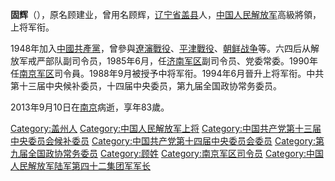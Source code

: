 '''固辉'''（{{bd|1930年||2013年|9月10日||catIdx=Gu,固}}），原名顾建业，曾用名顾辉，[[辽宁省|辽宁省]][[盖县|盖县]]人，[[中国人民解放军|中国人民解放军]]高級將領，上将军衔。

1948年加入[[中國共產黨|中國共產黨]]，曾參與[[遼瀋戰役|遼瀋戰役]]、[[平津戰役|平津戰役]]、[[朝鲜战争|朝鲜战争]]等。六四后从解放军戒严部队副司令员，1985年6月，任[[济南军区|济南军区]]副司令员、党委常委。1990年任[[南京军区|南京军区]]司令員。1988年9月被授予中将军衔。1994年6月晉升上将军衔。中共第十三届中央候补委员，十四届中央委员，第九届全国政协常务委员。

2013年9月10日在[[南京|南京]]病逝，享年83歲。

{{mil-bio-stub}}
{{中国人民解放军上将/1994}}

[[Category:盖州人|Category:盖州人]]
[[Category:中国人民解放军上将|Category:中国人民解放军上将]]
[[Category:中国共产党第十三届中央委员会候补委员|Category:中国共产党第十三届中央委员会候补委员]]
[[Category:中国共产党第十四届中央委员会委员|Category:中国共产党第十四届中央委员会委员]]
[[Category:第九届全国政协常务委员|Category:第九届全国政协常务委员]]
[[Category:顾姓|Category:顾姓]]
[[Category:南京军区司令员|Category:南京军区司令员]]
[[Category:中国人民解放军陆军第四十二集团军军长|Category:中国人民解放军陆军第四十二集团军军长]]